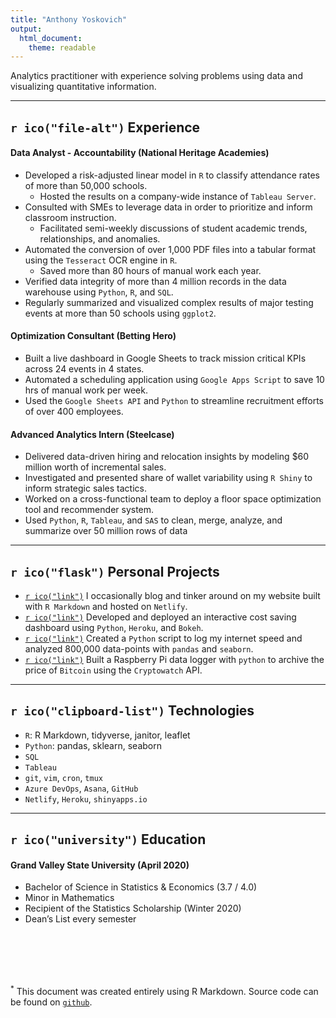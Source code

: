 ```yaml
---
title: "Anthony Yoskovich"
output: 
  html_document: 
    theme: readable
---
```


Analytics practitioner with experience solving problems using data and visualizing quantitative information.

****

## `r ico("file-alt")` Experience

#### Data Analyst - Accountability (National Heritage Academies)
- Developed a risk-adjusted linear model in `R` to classify attendance rates of more than 50,000 schools.
  - Hosted the results on a company-wide instance of `Tableau Server`.
- Consulted with SMEs to leverage data in order to prioritize and inform classroom instruction.
  - Facilitated semi-weekly discussions of student academic trends, relationships, and anomalies.
- Automated the conversion of over 1,000 PDF files into a tabular format using the `Tesseract` OCR engine in `R`.
  - Saved more than 80 hours of manual work each year.
- Verified data integrity of more than 4 million records in the data warehouse using `Python`, `R`, and `SQL`.
- Regularly summarized and visualized complex results of major testing events at more than 50 schools using `ggplot2`.

#### Optimization Consultant (Betting Hero)
- Built a live dashboard in Google Sheets to track mission critical KPIs across 24 events in 4 states.
- Automated a scheduling application using `Google Apps Script` to save 10 hrs of manual work per week.
- Used the `Google Sheets API` and `Python` to streamline recruitment efforts of over 400 employees.

#### Advanced Analytics Intern (Steelcase)
- Delivered data-driven hiring and relocation insights by modeling $60 million worth of incremental sales.
- Investigated and presented share of wallet variability using `R Shiny` to inform strategic sales tactics.
- Worked on a cross-functional team to deploy a floor space optimization tool and recommender system.
- Used `Python`, `R`, `Tableau`, and `SAS` to clean, merge, analyze, and summarize over 50 million rows of data

****

## `r ico("flask")` Personal Projects
- [`r ico("link")`](https://anthonyyoskovich.com/) I occasionally blog and tinker around on my website built with `R Markdown` and hosted on `Netlify`.
- [`r ico("link")`](https://amisaving.herokuapp.com/myapp) Developed and deployed an interactive cost saving dashboard using `Python`, `Heroku`, and `Bokeh`.
- [`r ico("link")`](https://anthonyyoskovich.com/project/internet-traffic/) Created a `Python` script to log my internet speed and analyzed 800,000 data-points with `pandas` and `seaborn`.
- [`r ico("link")`](https://www.youtube.com/watch?v=KQN2H1IuiuM&t=2s) Built a Raspberry Pi data logger with `python` to archive the price of `Bitcoin` using the `Cryptowatch` API.

****

## `r ico("clipboard-list")` Technologies
- `R`: R Markdown, tidyverse, janitor, leaflet
- `Python`: pandas, sklearn, seaborn
- `SQL`
- `Tableau`
- `git`, `vim`, `cron`, `tmux`
- `Azure DevOps`, `Asana`, `GitHub`
- `Netlify`, `Heroku`, `shinyapps.io`

****

## `r ico("university")` Education
#### Grand Valley State University (April 2020)
- Bachelor of Science in Statistics & Economics (3.7 / 4.0)
- Minor in Mathematics
- Recipient of the Statistics Scholarship (Winter 2020)
- Dean's List every semester

<br>
<br>
<br>
<br>

<sup>*</sup> This document was created entirely using R Markdown. Source code can be found on [`github`](https://github.com/ayoskovich/resume).